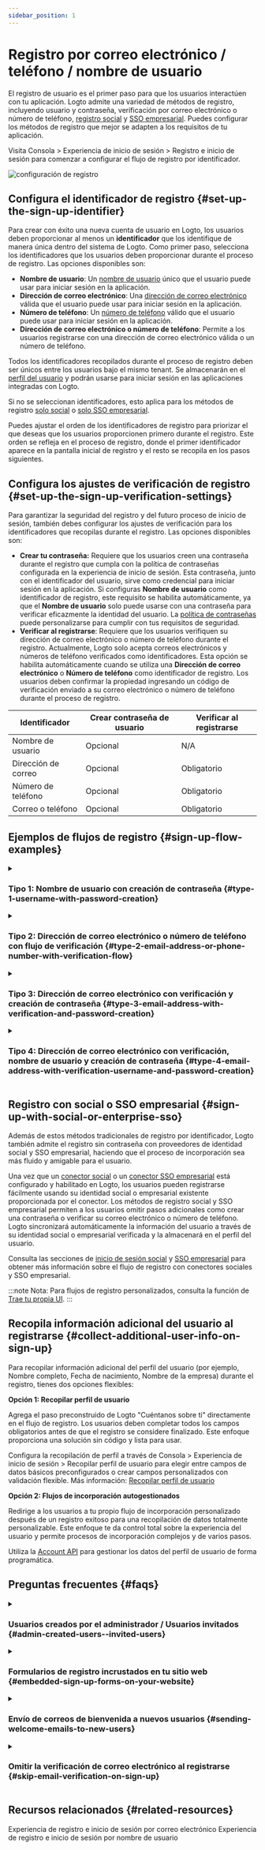 ```yaml
---
sidebar_position: 1
---
```


# Registro por correo electrónico / teléfono / nombre de usuario

El registro de usuario es el primer paso para que los usuarios interactúen con tu aplicación. Logto admite una variedad de métodos de registro, incluyendo usuario y contraseña, verificación por correo electrónico o número de teléfono, [registro social](/end-user-flows/sign-up-and-sign-in/social-sign-in) y [SSO empresarial](/end-user-flows/enterprise-sso). Puedes configurar los métodos de registro que mejor se adapten a los requisitos de tu aplicación.

Visita <CloudLink to="/sign-in-experience/sign-up-and-sign-in">Consola > Experiencia de inicio de sesión > Registro e inicio de sesión</CloudLink> para comenzar a configurar el flujo de registro por identificador.

<img src="/img/assets/sign-in-experience-sign-up.png" alt="configuración de registro" />

## Configura el identificador de registro \{#set-up-the-sign-up-identifier}

Para crear con éxito una nueva cuenta de usuario en Logto, los usuarios deben proporcionar al menos un **identificador** que los identifique de manera única dentro del sistema de Logto. Como primer paso, selecciona los identificadores que los usuarios deben proporcionar durante el proceso de registro. Las opciones disponibles son:

- **Nombre de usuario**: Un [nombre de usuario](/user-management/user-data#username) único que el usuario puede usar para iniciar sesión en la aplicación.
- **Dirección de correo electrónico**: Una [dirección de correo electrónico](/user-management/user-data#primary_email) válida que el usuario puede usar para iniciar sesión en la aplicación.
- **Número de teléfono**: Un [número de teléfono](/user-management/user-data#primary_phone) válido que el usuario puede usar para iniciar sesión en la aplicación.
- **Dirección de correo electrónico o número de teléfono**: Permite a los usuarios registrarse con una dirección de correo electrónico válida o un número de teléfono.

Todos los identificadores recopilados durante el proceso de registro deben ser únicos entre los usuarios bajo el mismo tenant. Se almacenarán en el [perfil del usuario](/user-management/user-data#user-profile) y podrán usarse para iniciar sesión en las aplicaciones integradas con Logto.

Si no se seleccionan identificadores, esto aplica para los métodos de registro [solo social](/end-user-flows/sign-up-and-sign-in/social-sign-in) o [solo SSO empresarial](/end-user-flows/enterprise-sso).

Puedes ajustar el orden de los identificadores de registro para priorizar el que deseas que los usuarios proporcionen primero durante el registro. Este orden se refleja en el proceso de registro, donde el primer identificador aparece en la pantalla inicial de registro y el resto se recopila en los pasos siguientes.

## Configura los ajustes de verificación de registro \{#set-up-the-sign-up-verification-settings}

Para garantizar la seguridad del registro y del futuro proceso de inicio de sesión, también debes configurar los ajustes de verificación para los identificadores que recopilas durante el registro. Las opciones disponibles son:

- **Crear tu contraseña:** Requiere que los usuarios creen una contraseña durante el registro que cumpla con la política de contraseñas configurada en la experiencia de inicio de sesión. Esta contraseña, junto con el identificador del usuario, sirve como credencial para iniciar sesión en la aplicación. Si configuras **Nombre de usuario** como identificador de registro, este requisito se habilita automáticamente, ya que el **Nombre de usuario** solo puede usarse con una contraseña para verificar eficazmente la identidad del usuario. La [política de contraseñas](/security/password-policy) puede personalizarse para cumplir con tus requisitos de seguridad.
- **Verificar al registrarse**: Requiere que los usuarios verifiquen su dirección de correo electrónico o número de teléfono durante el registro. Actualmente, Logto solo acepta correos electrónicos y números de teléfono verificados como identificadores. Esta opción se habilita automáticamente cuando se utiliza una **Dirección de correo electrónico** o **Número de teléfono** como identificador de registro. Los usuarios deben confirmar la propiedad ingresando un código de verificación enviado a su correo electrónico o número de teléfono durante el proceso de registro.

| Identificador       | Crear contraseña de usuario | Verificar al registrarse |
| ------------------- | --------------------------- | ------------------------ |
| Nombre de usuario   | Opcional                    | N/A                      |
| Dirección de correo | Opcional                    | Obligatorio              |
| Número de teléfono  | Opcional                    | Obligatorio              |
| Correo o teléfono   | Opcional                    | Obligatorio              |

## Ejemplos de flujos de registro \{#sign-up-flow-examples}

<details>
  <summary>

### Tipo 1: Nombre de usuario con creación de contraseña \{#type-1-username-with-password-creation}

</summary>

Selecciona **Nombre de usuario** como identificador de registro. Crear tu contraseña se habilita automáticamente.

<img
  src="/img/assets/sign-up-username-password.png"
  alt="Registro con nombre de usuario y contraseña"
/>

</details>

<details>
  <summary>

### Tipo 2: Dirección de correo electrónico o número de teléfono con flujo de verificación \{#type-2-email-address-or-phone-number-with-verification-flow}

</summary>

Selecciona **Dirección de correo electrónico o número de teléfono** como identificador de registro. **Verificar al registrarse** se fuerza a estar habilitado.

<img
  src="/img/assets/sign-up-email-verification.png"
  alt="Registro con correo electrónico o teléfono y verificación"
/>

</details>

<details>
  <summary>

### Tipo 3: Dirección de correo electrónico con verificación y creación de contraseña \{#type-3-email-address-with-verification-and-password-creation}

</summary>

Selecciona **Dirección de correo electrónico** como identificador de registro. **Verificar al registrarse** se fuerza a estar habilitado. Habilita **Crear tu contraseña** para requerir que los usuarios creen una contraseña durante el registro. (Lo mismo aplica para el flujo de registro por número de teléfono)

<img
  src="/img/assets/sign-up-email-password.png"
  alt="Registro por correo electrónico con verificación y creación de contraseña"
/>

</details>

<details>
  <summary>

### Tipo 4: Dirección de correo electrónico con verificación, nombre de usuario y creación de contraseña \{#type-4-email-address-with-verification-username-and-password-creation}

</summary>

Selecciona **Dirección de correo electrónico** y **Nombre de usuario** como identificadores de registro. **Verificar al registrarse** se fuerza a estar habilitado. Habilita **Crear tu contraseña** para requerir que los usuarios creen una contraseña durante el registro.

<img
  src="/img/assets/sign-up-email-username-password.png"
  alt="Registro con correo electrónico y nombre de usuario, verificación y creación de contraseña"
/>

</details>

## Registro con social o SSO empresarial \{#sign-up-with-social-or-enterprise-sso}

Además de estos métodos tradicionales de registro por identificador, Logto también admite el registro sin contraseña con proveedores de identidad social y SSO empresarial, haciendo que el proceso de incorporación sea más fluido y amigable para el usuario.

Una vez que un [conector social](/connectors/social-connectors) o un [conector SSO empresarial](/connectors/enterprise-connectors) está configurado y habilitado en Logto, los usuarios pueden registrarse fácilmente usando su identidad social o empresarial existente proporcionada por el conector. Los métodos de registro social y SSO empresarial permiten a los usuarios omitir pasos adicionales como crear una contraseña o verificar su correo electrónico o número de teléfono. Logto sincronizará automáticamente la información del usuario a través de su identidad social o empresarial verificada y la almacenará en el perfil del usuario.

Consulta las secciones de [inicio de sesión social](/end-user-flows/sign-up-and-sign-in/social-sign-in/) y [SSO empresarial](/end-user-flows/enterprise-sso/) para obtener más información sobre el flujo de registro con conectores sociales y SSO empresarial.

:::note
Nota: Para flujos de registro personalizados, consulta la función de [Trae tu propia UI](/customization/bring-your-ui/).
:::

## Recopila información adicional del usuario al registrarse \{#collect-additional-user-info-on-sign-up}

Para recopilar información adicional del perfil del usuario (por ejemplo, Nombre completo, Fecha de nacimiento, Nombre de la empresa) durante el registro, tienes dos opciones flexibles:

**Opción 1: Recopilar perfil de usuario**

Agrega el paso preconstruido de Logto "Cuéntanos sobre ti" directamente en el flujo de registro. Los usuarios deben completar todos los campos obligatorios antes de que el registro se considere finalizado. Este enfoque proporciona una solución sin código y lista para usar.

Configura la recopilación de perfil a través de <CloudLink to="/sign-in-experience/collect-user-profile">Consola > Experiencia de inicio de sesión > Recopilar perfil de usuario</CloudLink> para elegir entre campos de datos básicos preconfigurados o crear campos personalizados con validación flexible. Más información: [Recopilar perfil de usuario](/end-user-flows/collect-user-profile)

**Opción 2: Flujos de incorporación autogestionados**

Redirige a los usuarios a tu propio flujo de incorporación personalizado después de un registro exitoso para una recopilación de datos totalmente personalizable. Este enfoque te da control total sobre la experiencia del usuario y permite procesos de incorporación complejos y de varios pasos.

Utiliza la [Account API](/end-user-flows/account-settings/by-account-api) para gestionar los datos del perfil de usuario de forma programática.

## Preguntas frecuentes \{#faqs}

<details>
  <summary>

### Usuarios creados por el administrador / Usuarios invitados \{#admin-created-users--invited-users}

</summary>

Aprende cómo implementar el [flujo de registro solo por invitación.](/end-user-flows/sign-up-and-sign-in/disable-user-registration/#implement-an-invitation-only-sign-up-flow)

</details>

<details>
  <summary>

### Formularios de registro incrustados en tu sitio web \{#embedded-sign-up-forms-on-your-website}

</summary>
  
Logto actualmente no admite API headless para inicio de sesión y registro. Puedes usar la función de [Trae tu propia UI](/customization/bring-your-ui/) para subir tu propio formulario de registro a Logto o usar los parámetros de inicio de sesión para enviar información del usuario desde tu sitio web a Logto. Más información sobre la población de identificadores de usuario en [Parámetros de autenticación](/end-user-flows/authentication-parameters/).

</details>

<details>
  <summary>

### Envío de correos de bienvenida a nuevos usuarios \{#sending-welcome-emails-to-new-users}

</summary>

Suscríbete al evento webhook `User.Created` para activar un correo de bienvenida a los nuevos usuarios. Más información sobre [eventos webhook](/developers/webhooks/webhooks-events/#data-mutation-hook-events).

</details>

<details>
  <summary>

### Omitir la verificación de correo electrónico al registrarse \{#skip-email-verification-on-sign-up}

</summary>

Actualmente, Logto solo admite correos electrónicos y números de teléfono verificados como identificadores. El proceso de verificación es obligatorio para garantizar la seguridad y la propiedad del identificador del usuario.
El soporte para correos electrónicos o números de teléfono no verificados está en nuestra [hoja de ruta](https://feedback.logto.io/roadmap). ¡Mantente atento a las novedades!

</details>

## Recursos relacionados \{#related-resources}

<Url href="https://www.youtube.com/watch?v=64rBXpWbScc">
  Experiencia de registro e inicio de sesión por correo electrónico
</Url>

<Url href="https://www.youtube.com/watch?v=chQxCJX6e6w">
  Experiencia de registro e inicio de sesión por nombre de usuario
</Url>
